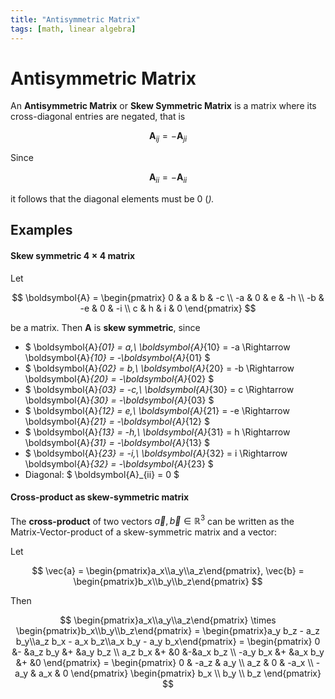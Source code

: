 ```yaml
---
title: "Antisymmetric Matrix"
tags: [math, linear algebra]
---
```




# Antisymmetric Matrix

An **Antisymmetric Matrix** or **Skew Symmetric Matrix** is a matrix where its cross-diagonal entries are negated, that is

$$
\boldsymbol{A}_{ij} = -\boldsymbol{A}_{ji}
$$

Since


$$
\boldsymbol{A}_{ii} = -\boldsymbol{A}_{ii}
$$

it follows that the diagonal elements must be $0$ (<Cite name="Eve80" pp="31ff." />).

## Examples

#### Skew symmetric $4 \times 4$ matrix
Let

$$
\boldsymbol{A} = \begin{pmatrix}
 0 &  a & b & -c \\
-a &  0 & e & -h \\
-b & -e & 0 & -i \\
 c &  h & i & 0
\end{pmatrix}
$$

be a matrix. Then $\boldsymbol{A}$ is **skew symmetric**, since

- $ \boldsymbol{A}_{01} = a,\ \boldsymbol{A}_{10} = -a \Rightarrow \boldsymbol{A}_{10} = -\boldsymbol{A}_{01} $
- $ \boldsymbol{A}_{02} = b,\ \boldsymbol{A}_{20} = -b \Rightarrow \boldsymbol{A}_{20} = -\boldsymbol{A}_{02} $
- $ \boldsymbol{A}_{03} = -c,\ \boldsymbol{A}_{30} = c \Rightarrow \boldsymbol{A}_{30} = -\boldsymbol{A}_{03} $
- $ \boldsymbol{A}_{12} = e,\ \boldsymbol{A}_{21} = -e \Rightarrow \boldsymbol{A}_{21} = -\boldsymbol{A}_{12} $
- $ \boldsymbol{A}_{13} = -h,\ \boldsymbol{A}_{31} = h \Rightarrow \boldsymbol{A}_{31} = -\boldsymbol{A}_{13} $
- $ \boldsymbol{A}_{23} = -i,\ \boldsymbol{A}_{32} = i \Rightarrow \boldsymbol{A}_{32} = -\boldsymbol{A}_{23} $
- Diagonal: $ \boldsymbol{A}_{ii} = 0 $



#### Cross-product as skew-symmetric matrix
The **cross-product** of two vectors $\vec{a}, \vec{b} \in \mathbb{R}^3$ can be written as the Matrix-Vector-product of a skew-symmetric matrix and a vector:

Let

$$
\vec{a} = \begin{pmatrix}a_x\\a_y\\a_z\end{pmatrix},
\vec{b} = \begin{pmatrix}b_x\\b_y\\b_z\end{pmatrix}
$$

Then


$$
\begin{pmatrix}a_x\\a_y\\a_z\end{pmatrix} \times \begin{pmatrix}b_x\\b_y\\b_z\end{pmatrix} =
 \begin{pmatrix}a_y b_z - a_z b_y\\a_z b_x - a_x b_z\\a_x b_y - a_y b_x\end{pmatrix} = \begin{pmatrix}
0 &- &a_z b_y &+ &a_y b_z  \\
a_z b_x &+   &0    &-&a_x b_z \\
-a_y b_x &+  &a_x b_y &+ &0
\end{pmatrix}  = \begin{pmatrix}
0 & -a_z & a_y  \\
a_z &   0  &  -a_x \\
-a_y &  a_x & 0
\end{pmatrix} \begin{pmatrix}
b_x \\
b_y \\
b_z
\end{pmatrix}
$$

